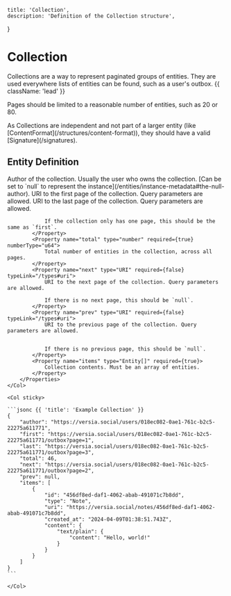     title: 'Collection',
    description: 'Definition of the Collection structure',
}

# Collection

Collections are a way to represent paginated groups of entities. They are used everywhere lists of entities can be found, such as a user's outbox. {{ className: 'lead' }}

Pages should be limited to a reasonable number of entities, such as 20 or 80.

<Note>
    As Collections are independent and not part of a larger entity (like [ContentFormat](/structures/content-format)), they should have a valid [Signature](/signatures).
</Note>

## Entity Definition

<Row>
    <Col>
        <Properties>
            <Property name="author" type="URI | null" required={true} typeLink="/types#uri">
                Author of the collection. Usually the user who owns the collection. [Can be set to `null` to represent the instance](/entities/instance-metadata#the-null-author).
            </Property>
            <Property name="first" type="URI" required={true} typeLink="/types#uri">
                URI to the first page of the collection. Query parameters are allowed.
            </Property>
            <Property name="last" type="URI" required={true} typeLink="/types#uri">
                URI to the last page of the collection. Query parameters are allowed.
                
                If the collection only has one page, this should be the same as `first`.
            </Property>
            <Property name="total" type="number" required={true} numberType="u64">
                Total number of entities in the collection, across all pages.
            </Property>
            <Property name="next" type="URI" required={false} typeLink="/types#uri">
                URI to the next page of the collection. Query parameters are allowed.
                
                If there is no next page, this should be `null`.
            </Property>
            <Property name="prev" type="URI" required={false} typeLink="/types#uri">
                URI to the previous page of the collection. Query parameters are allowed.
                
                
                If there is no previous page, this should be `null`.
            </Property>
            <Property name="items" type="Entity[]" required={true}>
                Collection contents. Must be an array of entities.
            </Property>
        </Properties>
    </Col>

    <Col sticky>

    ```jsonc {{ 'title': 'Example Collection' }}
    {
        "author": "https://versia.social/users/018ec082-0ae1-761c-b2c5-22275a611771",
        "first": "https://versia.social/users/018ec082-0ae1-761c-b2c5-22275a611771/outbox?page=1",
        "last": "https://versia.social/users/018ec082-0ae1-761c-b2c5-22275a611771/outbox?page=3",
        "total": 46,
        "next": "https://versia.social/users/018ec082-0ae1-761c-b2c5-22275a611771/outbox?page=2",
        "prev": null,
        "items": [
            {
                "id": "456df8ed-daf1-4062-abab-491071c7b8dd",
                "type": "Note",
                "uri": "https://versia.social/notes/456df8ed-daf1-4062-abab-491071c7b8dd",
                "created_at": "2024-04-09T01:38:51.743Z",
                "content": {
                    "text/plain": {
                        "content": "Hello, world!"
                    }
                }
            }
        ]
    }
    ```

    </Col>
</Row>